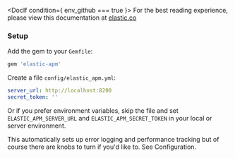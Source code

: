 



<DocIf condition={ env_github === true }>
<DocCallOut title="Note">
For the best reading experience,
please view this documentation at
[elastic.co](https://www.elastic.co/guide/en/apm/agent/ruby/current/introduction.html)
</DocCallOut>
</DocIf>

<div id="getting-started-rails"></div>

### Setup

Add the gem to your `Gemfile`:

```ruby
gem 'elastic-apm'
```

Create a file `config/elastic_apm.yml`:

```yaml
server_url: http://localhost:8200
secret_token: ''
```

Or if you prefer environment variables, skip the file and set `ELASTIC_APM_SERVER_URL` and `ELASTIC_APM_SECRET_TOKEN` in your local or server environment.

This automatically sets up error logging and performance tracking but of course there are knobs to turn if you'd like to. See <DocLink id="serverlessObservabilityApmAgentsRubyConfigure">Configuration</DocLink>.
